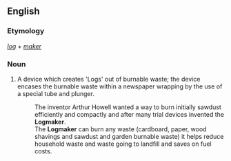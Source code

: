 ==English==

===Etymology===
''[[log]]'' + ''[[maker]]''

===Noun===
{{en-noun}}
# {{label|en|British}} A device which creates 'Logs' out of burnable waste; the device encases the burnable waste within a newspaper wrapping by the use of a special tube and plunger.
#: The inventor Arthur Howell wanted a way to burn initially sawdust efficiently and compactly and after many trial devices invented the <b>Logmaker</b>.
#: The <b>Logmaker</b> can burn any waste (cardboard, paper, wood shavings and sawdust and garden burnable waste) it helps reduce household waste and waste going to landfill and saves on fuel costs.